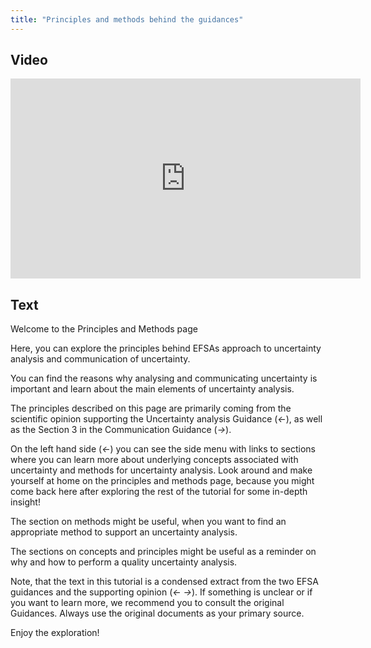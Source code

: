 ```yaml
---
title: "Principles and methods behind the guidances"
---
```



:::: {.panel-tabset}

## Video

<iframe width="560px" height="320px" allowfullscreen="true" allow="autoplay *" title="Sequence_01_PrinciplesAndMethods" src="https://lu.instructuremedia.com/embed/2d8edf56-eeb9-4fa6-be68-b1fad7cea742" frameborder="0"></iframe>

## Text

Welcome to the Principles and Methods page 

Here, you can explore the principles behind EFSAs approach to uncertainty analysis and communication of uncertainty. 

You can find the reasons why analysing and communicating uncertainty is important and learn about the main elements of uncertainty analysis. 

The principles described on this page are primarily coming from the scientific opinion supporting the Uncertainty analysis Guidance (*<-*), as well as the Section 3 in the Communication Guidance (*->*).

On the left hand side (*<-*) you can see the side menu with links to sections where you can learn more about 
underlying concepts associated with uncertainty and 
methods for uncertainty analysis. 
Look around and make yourself at home on the principles and methods page, because you might come back here after exploring the rest of the tutorial for some in-depth insight! 

The section on methods might be useful, when you want to find an appropriate method to support an uncertainty analysis. 

The sections on concepts and principles might be useful as a reminder on why and how to perform a quality uncertainty analysis. 

Note, that the text in this tutorial is a condensed extract from the two EFSA guidances and the supporting opinion (*<-* *->*). If something is unclear or if you want to learn more, we recommend you to consult the original Guidances. Always use the original documents as your primary source. 

Enjoy the exploration!


::::
